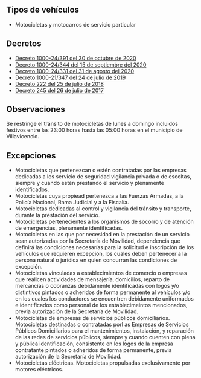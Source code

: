 ## Tipos de vehículos

- Motocicletas y motocarros de servicio particular

## Decretos

- [Decreto 1000-24/391 del 30 de octubre de 2020](/villavicencio/decreto-1000-24-391-del-30-de-octubre-de-2020.pdf)
- [Decreto 1000-24/344 del 15 de septiembre del 2020](/villavicencio/decreto-1000-24-344-del-15-de-septiembre-del-2020.pdf)
- [Decreto 1000-24/331 del 31 de agosto del 2020](/villavicencio/decreto-1000-24-331-del-31-de-agosto-del-2020.pdf)
- [Decreto 1000-21/347 del 24 de julio de 2019](/villavicencio/decreto-1000-21-347-del-24-julio-del-2019.pdf)
- [Decreto 222 del 25 de julio de 2018](/villavicencio/decreto-222-del-25-de-julio-de-2018.pdf)
- [Decreto 245 del 26 de julio de 2017](/villavicencio/decreto-245-del-26-de-julio-de-2017.pdf)

## Observaciones

Se restringe el tránsito de motocicletas de lunes a domingo incluidos festivos entre las 23:00 horas hasta las 05:00 horas en el municipio de Villavicencio.

## Excepciones

- Motocicletas que pertenezcan o estén contratadas por las empresas dedicadas a los servicio de seguridad vigilancia privada o de escoltas, siempre y cuando estén prestando el servicio y plenamente identificados.
- Motocicletas cuya propiead pertenezca a las Fuerzas Armadas, a la Policía Nacional, Rama Judicial y a la Fiscalía.
- Motocicletas dedicadas al control y vigilancia del tránsito y transporte, durante la prestación del servicio.
- Motocicletas pertenecientes a los organismos de socorro y de atención de emergencias, plenamente identificadas.
- Motocicletas en las que por necesidad en la prestación de un servicio sean autorizadas por la Secretaría de Movilidad, dependencia que definirá las condiciones necesarías para la solicitud e inscripción de los vehículos que requieren excepción, los cuales deben pertenecer a la persona natural o jurídica en quien concurran las condiciones de excepción.
- Motocicletas vinculadas a establecimientos de comercio o empresas que realicen actividades de mensajería, domicilios, reparto de mercancías o cobranzas debidamente identificadas con logos y/o distintivos pintados o adheridos de forma permanente al vehículos y/o en los cuales los conductores se encuentren debidamente uniformados e identificados como personal de los establecimeintos mencionados, previa autorización de la Secretaría de Movilidad.
- Motocicletas de empresas de servicios públicos domiciliarios. Motocicletas destinadas o contratadas porl as Empresas de Servicios Públicos Domiciliarios para el mantenimientos, instalación, y reparación de las redes de servicios públicos, siempre y cuando cuenten con plena y pública identificación, consistente en los logos de la empresa contratante pintados o adheridos de forma permanente, previa autorización de la Secretaría de Movilidad.
- Motocicletas eléctricas. Motocicletas propulsadas exclusivamente por motores eléctricos.
